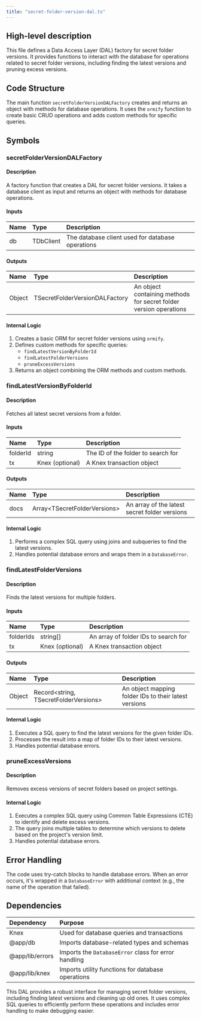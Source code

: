 ```yaml
---
title: "secret-folder-version-dal.ts"
---
```


## High-level description
This file defines a Data Access Layer (DAL) factory for secret folder versions. It provides functions to interact with the database for operations related to secret folder versions, including finding the latest versions and pruning excess versions.

## Code Structure
The main function `secretFolderVersionDALFactory` creates and returns an object with methods for database operations. It uses the `ormify` function to create basic CRUD operations and adds custom methods for specific queries.

## Symbols

### secretFolderVersionDALFactory
#### Description
A factory function that creates a DAL for secret folder versions. It takes a database client as input and returns an object with methods for database operations.

#### Inputs
| Name | Type | Description |
|:-----|:-----|:------------|
| db | TDbClient | The database client used for database operations |

#### Outputs
| Name | Type | Description |
|:-----|:-----|:------------|
| Object | TSecretFolderVersionDALFactory | An object containing methods for secret folder version operations |

#### Internal Logic
1. Creates a basic ORM for secret folder versions using `ormify`.
2. Defines custom methods for specific queries:
   - `findLatestVersionByFolderId`
   - `findLatestFolderVersions`
   - `pruneExcessVersions`
3. Returns an object combining the ORM methods and custom methods.

### findLatestVersionByFolderId
#### Description
Fetches all latest secret versions from a folder.

#### Inputs
| Name | Type | Description |
|:-----|:-----|:------------|
| folderId | string | The ID of the folder to search for |
| tx | Knex (optional) | A Knex transaction object |

#### Outputs
| Name | Type | Description |
|:-----|:-----|:------------|
| docs | Array&lt;TSecretFolderVersions&gt; | An array of the latest secret folder versions |

#### Internal Logic
1. Performs a complex SQL query using joins and subqueries to find the latest versions.
2. Handles potential database errors and wraps them in a `DatabaseError`.

### findLatestFolderVersions
#### Description
Finds the latest versions for multiple folders.

#### Inputs
| Name | Type | Description |
|:-----|:-----|:------------|
| folderIds | string[] | An array of folder IDs to search for |
| tx | Knex (optional) | A Knex transaction object |

#### Outputs
| Name | Type | Description |
|:-----|:-----|:------------|
| Object | Record&lt;string, TSecretFolderVersions&gt; | An object mapping folder IDs to their latest versions |

#### Internal Logic
1. Executes a SQL query to find the latest versions for the given folder IDs.
2. Processes the result into a map of folder IDs to their latest versions.
3. Handles potential database errors.

### pruneExcessVersions
#### Description
Removes excess versions of secret folders based on project settings.

#### Internal Logic
1. Executes a complex SQL query using Common Table Expressions (CTE) to identify and delete excess versions.
2. The query joins multiple tables to determine which versions to delete based on the project's version limit.
3. Handles potential database errors.

## Error Handling
The code uses try-catch blocks to handle database errors. When an error occurs, it's wrapped in a `DatabaseError` with additional context (e.g., the name of the operation that failed).

## Dependencies
| Dependency | Purpose |
|:-----------|:--------|
| Knex | Used for database queries and transactions |
| @app/db | Imports database-related types and schemas |
| @app/lib/errors | Imports the `DatabaseError` class for error handling |
| @app/lib/knex | Imports utility functions for database operations |

This DAL provides a robust interface for managing secret folder versions, including finding latest versions and cleaning up old ones. It uses complex SQL queries to efficiently perform these operations and includes error handling to make debugging easier.